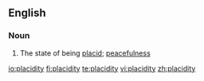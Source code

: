 ==English==

===Noun===
{{en-noun|-}}

# The state of being [[placid]]; [[peacefulness]]

[[io:placidity]]
[[fi:placidity]]
[[te:placidity]]
[[vi:placidity]]
[[zh:placidity]]